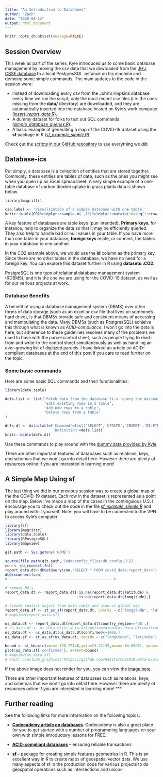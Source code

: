 ```yaml
---
title: "An Introduction to Databases"
author: "Zach"
date: "2020-04-13"
output: html_document
---
```

    
    
```r
knitr::opts_chunk$set(message=FALSE)
```

## Session Overview
This week as part of the series, Kyle introduced us to some basic database management
by moving the csv data that we dowloaded from the [JHU CSSE database](https://github.com/CSSEGISandData/COVID-19) to a local PostgresSQL instance on his machine and demoing some simple commands.  The main 
updates to the code in the session were:

* Instead of downloading every csv from the John's Hopkins database every time we
run the script, only the most recent csv files (i.e. the ones missing from the **data/** directory) are downloaded, and they are automatically inserted into the database hosted on Kyle's work computer ([*insert_report_data.R*](https://github.com/H4estu/COVID19-Data-Exploration/blob/master/scripts/R/session2/insert_report_data.R)).
* A dummy dataset for folks to test out SQL commands ([*simple_database_queries.R*](https://github.com/H4estu/COVID19-Data-Exploration/blob/master/scripts/R/session2/simple_database_queries.R)).
* A basic example of generating a map of the COVID-19 dataset using the **sf** package in R ([*sf_example_simple.R*](https://github.com/H4estu/COVID19-Data-Exploration/blob/master/scripts/R/session2/sf_example_simple.R)).

Check out the [scripts in our GitHub repository](https://github.com/H4estu/COVID19-Data-Exploration/tree/Rmarkdown/scripts/R/session2)
to see everything we did.  

## Database-ics
Put simply, a database is a collection of entities that are stored together.
Commonly, these entities are tables of data, such as the ones you might see
when you open up an Excel spreadsheet.  A very simple example of a one-table database
of carbon dioxide uptake in grass plants data is shown below.

```r
library(magrittr)

cap.label <- 'Visualization of a simple database with one table.'
knitr::kable(CO2%>%dplyr::sample_n(.,10)%>%dplyr::mutate(id=seq(1:nrow(.))), caption=cap.label)
```

A key feature of databases are table keys (pun intended).  **Primary keys**, for instance, 
help to organize the data so that it may be efficiently queried.  They also help
to handle bad or null values in your table.  If you have more than one table
in your database, **foreign keys** relate, or connect, the tables in your database
to one another.  

In the CO2 example above, we would use the **id** column as the primary key.  Since
there are no other tables in the database, we have no need for a foreign key.  You 
can explore this dataset further in R using **datasets::CO2**.


PostgreSQL is one type of relational database management system (RDBMS), and
it is the one we are using for the COVID-19 dataset, as well as for our various projects at work.  

### Database Benefits 
A benefit of using a database management system (DBMS) over other forms of data storage (such as an excel 
or csv file that lives on someone's hard drive), is that DBMSs provide safe 
and consistent means of accessing and manipulating the data.  Many DBMSs (such as PostgresSQL) achieive 
this through what is known as *ACID-compliance*.  I won't go into the details here,
but adherence to these guidelines resolves many of the problems we used to have with
the parcel control sheet, such as people trying to read-from and write-to the control
sheet simultaneously as well as handling an ever-growing list of digitized parcels.  I have
linked an article on ACID-compliant databases at the end of this post if you care
to read further on the topic.

### Some basic commands
Here are some basic SQL commands and their functionalities:
```r
library(data.table)

defs.list <- list('Fetch data from the database (i.e. query the database)',
                  'Edit existing rows in a table',
                  'Add new rows to a table',
                  'Delete rows from a table'
)

defs.dt <- data.table('Command'=list('SELECT','UPDATE','INSERT','DELETE'),
                      'Definition'=defs.list)
knitr::kable(defs.dt)
```

Use these commands to play around with the [dummy data provided by Kyle](https://github.com/H4estu/COVID19-Data-Exploration/blob/master/scripts/R/session2/simple_database_queries.R).


There are other important features of databases such as relations, keys, and schemas
that we won't go into detail here.  However there are plenty of resources online if you
are interested in learning more!


## A Simple Map Using **sf**
The last thing we did in our previous session was to create a global map of the the
COVID-19 dataset.  Each row in the dataset is represented as a point on the map.
Below I've made a map of the cases in the continguious U.S.  I encourage you to 
check out the code in the file [*sf_example_simple.R*](https://github.com/H4estu/COVID19-Data-Exploration/blob/master/scripts/R/session2/sf_example_simple.R) and play around with it yourself!  Note: you will
have to be connected to the VPN to access Kyle's computer.

```r
library(sf)
library(magrittr)
library(data.table)
library(RPostgreSQL)
library(mapview)

git.path <- Sys.getenv('HOME')

source(file.path(git.path,'Code/config_files/db_config.R'))
con <- db_connect.fn()
report_data.dt<-dbGetQuery(con,'SELECT * FROM covid_data.report_data') %>% data.table
dbDisconnect(con)  
# ----------------------------------------------- #

# remove NA's 
report_data.dt <- report_data.dt[!is.na(report_data.dt$latitude) & 
                                 !is.na(report_data.dt$longitude),]

# Create spatial object from data table and view on global map
report_data.sf <- st_as_sf(report_data.dt, coords = c("longitude", "latitude"), crs=4326)
# mapview(report_data.sf)

us_data.dt <- report_data.dt[report_data.dt$country_region=='US',]
# us_data.dt <- us_data.dt[us_data.dt$confirmed<=sd(us_data.dt$confirmed)]
us_data.dt <- us_data.dt[us_data.dt$confirmed<=1000,]
us_data.sf <- st_as_sf(us_data.dt, coords = c("longitude", "latitude"), crs=4326)

bound <- st_bbox(c(xmin=-125.77148,ymin=23.24135,xmax=-64.59961, ymax=48.86471))
plot(us_data.sf['confirmed'], extent=bound)
# mapview(us_data.sf)
# knitr::include_graphics("https://github.com/H4estu/COVID19-Data-Exploration/blob/Rmarkdown/blog/content/post/session2/US_48_map.PNG")
```

If the above image does not render for you, you can view the [image here](https://github.com/H4estu/COVID19-Data-Exploration/blob/Rmarkdown/blog/content/post/session2/US_48_map.PNG).


There are other important features of databases such as relations, keys, and schemas
that we won't go into detail here.  However there are plenty of resources online if you
are interested in learning more!
***


## Further reading
See the following links for more information on the following topics:

* [**Codecademy article on databases**](https://www.codecademy.com/articles/what-is-rdbms-sql).
Codecademy is also a great place for you to get started with a number of programming languages
on your own with simple introductory lessons for FREE.

* [**ACID-compliant databases**](https://database.guide/what-is-acid-in-databases/) -- ensuring
reliable transactions

* [**sf**](https://cran.r-project.org/web/packages/sf/vignettes/sf1.html) -- package for
creating simple features geometries in R.  This is an excellent way in R to create maps
of geospatial vector data.  We use many aspects of sf in the production code for various projects
to do geospatial operations such as intersections and unions.

